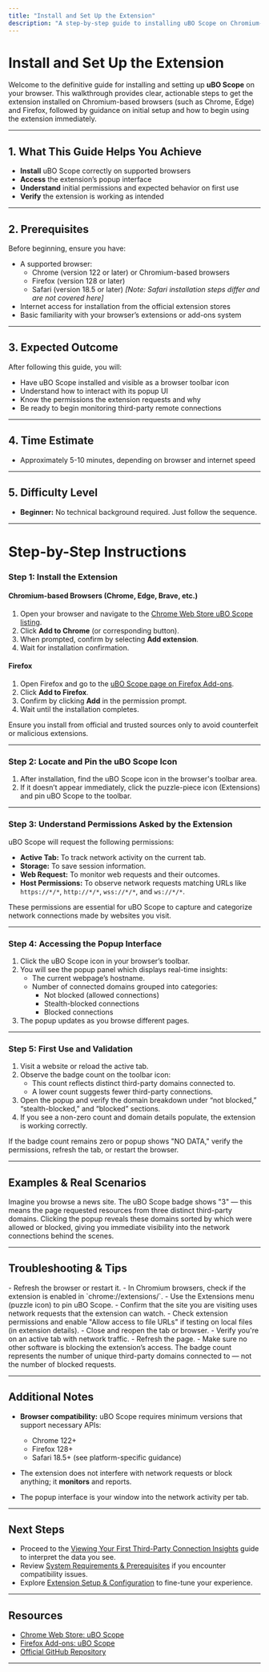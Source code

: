 ```yaml
---
title: "Install and Set Up the Extension"
description: "A step-by-step guide to installing uBO Scope on Chromium-based browsers and Firefox, walking users through initial setup and permissions. Highlights where to find the extension, how to access the popup, and what to expect upon first use."
---
```


# Install and Set Up the Extension

Welcome to the definitive guide for installing and setting up **uBO Scope** on your browser. This walkthrough provides clear, actionable steps to get the extension installed on Chromium-based browsers (such as Chrome, Edge) and Firefox, followed by guidance on initial setup and how to begin using the extension immediately.

---

## 1. What This Guide Helps You Achieve

- **Install** uBO Scope correctly on supported browsers
- **Access** the extension’s popup interface
- **Understand** initial permissions and expected behavior on first use
- **Verify** the extension is working as intended

---

## 2. Prerequisites

Before beginning, ensure you have:

- A supported browser:
  - Chrome (version 122 or later) or Chromium-based browsers
  - Firefox (version 128 or later)
  - Safari (version 18.5 or later) *[Note: Safari installation steps differ and are not covered here]*
- Internet access for installation from the official extension stores
- Basic familiarity with your browser’s extensions or add-ons system

---

## 3. Expected Outcome

After following this guide, you will:

- Have uBO Scope installed and visible as a browser toolbar icon
- Understand how to interact with its popup UI
- Know the permissions the extension requests and why
- Be ready to begin monitoring third-party remote connections

---

## 4. Time Estimate

- Approximately 5-10 minutes, depending on browser and internet speed

---

## 5. Difficulty Level

- **Beginner:** No technical background required. Just follow the sequence.

---

# Step-by-Step Instructions

### Step 1: Install the Extension

#### Chromium-based Browsers (Chrome, Edge, Brave, etc.)

1. Open your browser and navigate to the [Chrome Web Store uBO Scope listing](https://chromewebstore.google.com/detail/ubo-scope/bbdpgcaljkaaigfcomhidmneffjjjfgp).
2. Click **Add to Chrome** (or corresponding button).
3. When prompted, confirm by selecting **Add extension**.
4. Wait for installation confirmation.

#### Firefox

1. Open Firefox and go to the [uBO Scope page on Firefox Add-ons](https://addons.mozilla.org/firefox/addon/ubo-scope/).
2. Click **Add to Firefox**.
3. Confirm by clicking **Add** in the permission prompt.
4. Wait until the installation completes.

<Tip>
Ensure you install from official and trusted sources only to avoid counterfeit or malicious extensions.
</Tip>

---

### Step 2: Locate and Pin the uBO Scope Icon

1. After installation, find the uBO Scope icon in the browser's toolbar area.
2. If it doesn’t appear immediately, click the puzzle-piece icon (Extensions) and pin uBO Scope to the toolbar.

---

### Step 3: Understand Permissions Asked by the Extension

uBO Scope will request the following permissions:

- **Active Tab:** To track network activity on the current tab.
- **Storage:** To save session information.
- **Web Request:** To monitor web requests and their outcomes.
- **Host Permissions:** To observe network requests matching URLs like `https://*/*`, `http://*/*`, `wss://*/*`, and `ws://*/*`.

<Info>
These permissions are essential for uBO Scope to capture and categorize network connections made by websites you visit.
</Info>

---

### Step 4: Accessing the Popup Interface

1. Click the uBO Scope icon in your browser’s toolbar.
2. You will see the popup panel which displays real-time insights:
   - The current webpage’s hostname.
   - Number of connected domains grouped into categories:
     - Not blocked (allowed connections)
     - Stealth-blocked connections
     - Blocked connections
3. The popup updates as you browse different pages.

---

### Step 5: First Use and Validation

1. Visit a website or reload the active tab.
2. Observe the badge count on the toolbar icon:
   - This count reflects distinct third-party domains connected to.
   - A lower count suggests fewer third-party connections.
3. Open the popup and verify the domain breakdown under “not blocked,” “stealth-blocked,” and “blocked” sections.
4. If you see a non-zero count and domain details populate, the extension is working correctly.

<Check>
If the badge count remains zero or popup shows "NO DATA," verify the permissions, refresh the tab, or restart the browser.
</Check>

---

## Examples & Real Scenarios

Imagine you browse a news site. The uBO Scope badge shows "3" — this means the page requested resources from three distinct third-party domains. Clicking the popup reveals these domains sorted by which were allowed or blocked, giving you immediate visibility into the network connections behind the scenes.

---

## Troubleshooting & Tips

<AccordionGroup title="Troubleshooting Common Issues">
<Accordion title="uBO Scope Icon Does Not Appear After Installation">
- Refresh the browser or restart it.
- In Chromium browsers, check if the extension is enabled in `chrome://extensions/`.
- Use the Extensions menu (puzzle icon) to pin uBO Scope.
</Accordion>
<Accordion title="Badge Count Does Not Update">
- Confirm that the site you are visiting uses network requests that the extension can watch.
- Check extension permissions and enable "Allow access to file URLs" if testing on local files (in extension details).
- Close and reopen the tab or browser.
</Accordion>
<Accordion title="Popup Shows 'NO DATA' or Empty Lists">
- Verify you're on an active tab with network traffic.
- Refresh the page.
- Make sure no other software is blocking the extension’s access.
</Accordion>
</AccordionGroup>

<Tip>
The badge count represents the number of unique third-party domains connected to — not the number of blocked requests.
</Tip>

---

## Additional Notes

- **Browser compatibility:** uBO Scope requires minimum versions that support necessary APIs:
  - Chrome 122+
  - Firefox 128+
  - Safari 18.5+ (see platform-specific guidance)

- The extension does not interfere with network requests or block anything; it **monitors** and reports.

- The popup interface is your window into the network activity per tab.

---

## Next Steps

- Proceed to the [Viewing Your First Third-Party Connection Insights](/guides/getting-started/first-insights) guide to interpret the data you see.
- Review [System Requirements & Prerequisites](/getting-started/installation-basics/system-requirements) if you encounter compatibility issues.
- Explore [Extension Setup & Configuration](/getting-started/configuring-troubleshooting/basic-configuration) to fine-tune your experience.

---

## Resources

- [Chrome Web Store: uBO Scope](https://chromewebstore.google.com/detail/ubo-scope/bbdpgcaljkaaigfcomhidmneffjjjfgp)
- [Firefox Add-ons: uBO Scope](https://addons.mozilla.org/firefox/addon/ubo-scope/)
- [Official GitHub Repository](https://github.com/gorhill/uBO-Scope)

---
